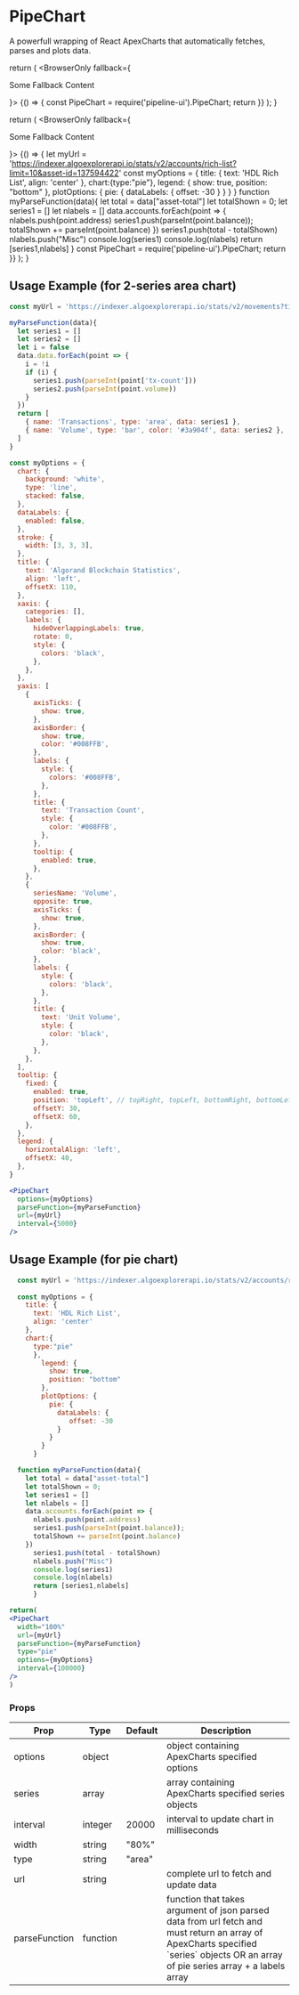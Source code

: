 # PipeChart
A powerfull wrapping of React ApexCharts that automatically fetches, parses and plots data.


  return (
    <BrowserOnly fallback={<p>Some Fallback Content</p>}>
      {() => {
const PipeChart = require('pipeline-ui').PipeChart; return <PipeChart width="100%" />      }}
    </BrowserOnly>
  );
}

<BrowserOnlyChart/>

  return (
    <BrowserOnly fallback={<p>Some Fallback Content</p>}>
      {() => {
        let myUrl = 'https://indexer.algoexplorerapi.io/stats/v2/accounts/rich-list?limit=10&asset-id=137594422'
  const myOptions = {
    title: {
    text: 'HDL Rich List',
    align: 'center'
  },
    chart:{type:"pie"},
        legend: {
          show: true,
          position: "bottom"
        },
        plotOptions: { pie: { dataLabels: { offset: -30 } } }
      }
  function myParseFunction(data){
    let total = data["asset-total"]
    let totalShown = 0;
    let series1 = []
    let nlabels = []
    data.accounts.forEach(point => {
      nlabels.push(point.address)
      series1.push(parseInt(point.balance));
      totalShown += parseInt(point.balance)
      })
      series1.push(total - totalShown)
      nlabels.push("Misc")
      console.log(series1)
      console.log(nlabels)
      return [series1,nlabels]
      }
const PipeChart = require('pipeline-ui').PipeChart; return <PipeChart width="100%" url={myUrl} parseFunction={myParseFunction} type="pie" options={myOptions} interval={100000} />      }}
    </BrowserOnly>
  );
}

<BrowserOnlyChart2/>


## Usage Example (for 2-series area chart)

```jsx
const myUrl = 'https://indexer.algoexplorerapi.io/stats/v2/movements?time-start=1638618727&interval=6H&asset-id=137594422'

myParseFunction(data){
  let series1 = []
  let series2 = []
  let i = false
  data.data.forEach(point => {
    i = !i
    if (i) {
      series1.push(parseInt(point['tx-count']))
      series2.push(parseInt(point.volume))
    }
  })
  return [
    { name: 'Transactions', type: 'area', data: series1 },
    { name: 'Volume', type: 'bar', color: '#3a904f', data: series2 },
  ]
}

const myOptions = {
  chart: {
    background: 'white',
    type: 'line',
    stacked: false,
  },
  dataLabels: {
    enabled: false,
  },
  stroke: {
    width: [3, 3, 3],
  },
  title: {
    text: 'Algorand Blockchain Statistics',
    align: 'left',
    offsetX: 110,
  },
  xaxis: {
    categories: [],
    labels: {
      hideOverlappingLabels: true,
      rotate: 0,
      style: {
        colors: 'black',
      },
    },
  },
  yaxis: [
    {
      axisTicks: {
        show: true,
      },
      axisBorder: {
        show: true,
        color: '#008FFB',
      },
      labels: {
        style: {
          colors: '#008FFB',
        },
      },
      title: {
        text: 'Transaction Count',
        style: {
          color: '#008FFB',
        },
      },
      tooltip: {
        enabled: true,
      },
    },
    {
      seriesName: 'Volume',
      opposite: true,
      axisTicks: {
        show: true,
      },
      axisBorder: {
        show: true,
        color: 'black',
      },
      labels: {
        style: {
          colors: 'black',
        },
      },
      title: {
        text: 'Unit Volume',
        style: {
          color: 'black',
        },
      },
    },
  ],
  tooltip: {
    fixed: {
      enabled: true,
      position: 'topLeft', // topRight, topLeft, bottomRight, bottomLeft
      offsetY: 30,
      offsetX: 60,
    },
  },
  legend: {
    horizontalAlign: 'left',
    offsetX: 40,
  },
}

<PipeChart 
  options={myOptions}
  parseFunction={myParseFunction}
  url={myUrl}
  interval={5000}
/>
```

## Usage Example (for pie chart)

```jsx
  const myUrl = 'https://indexer.algoexplorerapi.io/stats/v2/accounts/rich-list?limit=10&asset-id=137594422'
  
  const myOptions = {
    title: {
      text: 'HDL Rich List',
      align: 'center'
    },
    chart:{
      type:"pie"
      },
        legend: {
          show: true,
          position: "bottom"
        },
        plotOptions: {
          pie: {
            dataLabels: {
               offset: -30 
            } 
          } 
        }
      }

  function myParseFunction(data){
    let total = data["asset-total"]
    let totalShown = 0;
    let series1 = []
    let nlabels = []
    data.accounts.forEach(point => {
      nlabels.push(point.address)
      series1.push(parseInt(point.balance));
      totalShown += parseInt(point.balance)
    })
      series1.push(total - totalShown)
      nlabels.push("Misc")
      console.log(series1)
      console.log(nlabels)
      return [series1,nlabels]
      }

return(
<PipeChart
  width="100%"
  url={myUrl}
  parseFunction={myParseFunction}
  type="pie"
  options={myOptions}
  interval={100000}
/>
)
```

### Props


<Table>
  <thead>
  <tr>
    <th>Prop</th>
    <th>Type</th>
    <th>Default</th>
    <th>Description</th>
  </tr>
  </thead>
  <tbody>
  <tr><td>options</td><td>object</td><td></td><td>object containing ApexCharts specified options</td></tr>
  <tr><td>series</td><td>array</td><td></td><td>array containing ApexCharts specified series objects</td></tr>
  <tr><td>interval</td><td>integer</td><td>20000</td><td>interval to update chart in milliseconds</td></tr>
  <tr><td>width</td><td>string</td><td>"80%"</td><td></td></tr>
  <tr><td>type</td><td>string</td><td>"area"</td><td></td></tr>
  <tr><td>url</td><td>string</td><td></td><td>complete url to fetch and update data</td></tr>
  <tr><td>parseFunction</td><td>function</td><td></td><td>function that takes argument of json parsed data from url fetch and must return an array of ApexCharts specified `series` objects OR an array of pie series array + a labels array</td></tr>
    </tbody>
    </Table>